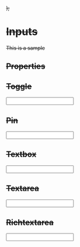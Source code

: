 

<Meta title="Components/Input" component={Input} />


  <div
    style={{
      width:500,
      display: "inline-flex",
      justifyContent: "flex-start",
      alignItems: "center",
      flexWrap: "wrap",
      gap: "1rem",
    }}
  >
    <S />
  </div>
);

# Inputs

This is a sample

## Properties

<ArgsTable of={Input} />





## Toggle

<Canvas>
  <Story name="Toggle" decorators={[Decorator]}>
    <Input type="toggle" />
  </Story>
</Canvas>

## Pin

<Canvas>
  <Story name="Pin" decorators={[Decorator]}>
    <Input type="pin" />
  </Story>
</Canvas>

## Textbox

<Canvas>
  <Story name="Textbox" decorators={[Decorator]}>
    <Input type="textbox"  />
  </Story>
</Canvas>

## Textarea

<Canvas>
  <Story name="Textarea" decorators={[Decorator]}>
    <Input type="textarea" />
  </Story>
</Canvas>

## Richtextarea

<Canvas>
  <Story name="Richtextarea" decorators={[Decorator]}>
    <Input type="richtextarea" />
  </Story>
</Canvas>

